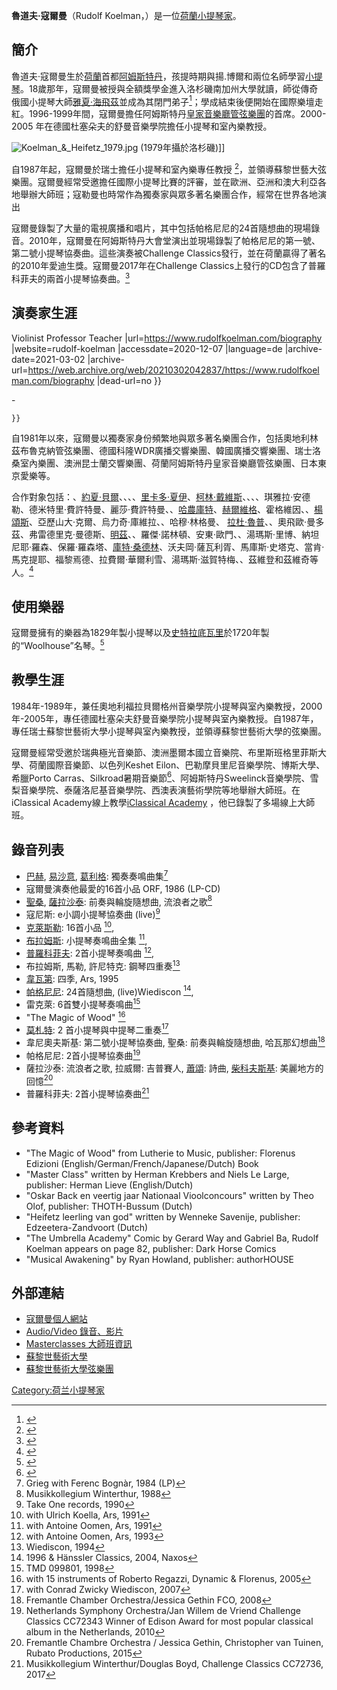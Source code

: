 {{noteTA
|T=zh-cn:鲁道夫·寇尔曼;zh-tw:魯道夫·寇爾曼
|1=zh-cn:鲁道夫·寇尔曼;zh-tw:魯道夫·寇爾曼
}}
{{Infobox musical artist
| background = non_vocal_instrumentalist
| 職業 = {{flag|Switzerland}}{{link-en|蘇黎世藝術大學|Zurich University of the Arts}}專任教授、[[小提琴家|小提琴家]]
| 活躍年代 = 1981 至今
| name = 魯道夫·寇爾曼
| image =Rudolf Koelman 2017.jpg
| birth_date = {{Birth date |1959|10|02|}}
| birth_place = {{flag|Netherlands}}[[阿姆斯特丹|阿姆斯特丹]]
}}
'''魯道夫·寇爾曼'''（Rudolf Koelman，{{bd|1959年|10月2日}}）是一位[[荷蘭|荷蘭]][[小提琴家|小提琴家]]。

== 簡介 ==
魯道夫·寇爾曼生於[[荷蘭|荷蘭]]首都[[阿姆斯特丹|阿姆斯特丹]]，孩提時期與揚.博爾和{{link-en|赫爾曼-克雷伯斯|Herman Krebbers}}兩位名師學習[[小提琴|小提琴]]。18歲那年，寇爾曼被授與全額獎學金進入洛杉磯南加州大學就讀，師從傳奇俄國小提琴大師[[雅沙·海菲茨|雅夏·海飛茲]]並成為其閉門弟子<ref>{{Cite web |url=https://www.violinist.com/blog/shlomomintz2012/201212/14186/ |title=Heifetz's last pupils |access-date=2021-01-04 |archive-date=2021-01-16 |archive-url=https://web.archive.org/web/20210116215126/https://www.violinist.com/blog/shlomomintz2012/201212/14186/ |dead-url=no }}</ref>；學成結束後便開始在國際樂壇走紅。1996-1999年間，寇爾曼擔任阿姆斯特丹[[皇家音樂廳管弦樂團|皇家音樂廳管弦樂團]]的首席。2000-2005 年在德國杜塞朵夫的舒曼音樂學院擔任小提琴和室內樂教授。

[[Image:Koelman_&_Heifetz_1979.jpg|thumb]] (1979年攝於洛杉磯)]]

自1987年起，寇爾曼於瑞士{{Link-de|蘇黎世藝術大學|Zürcher Hochschule der Künste}}擔任小提琴和室內樂專任教授 <ref>{{Cite web |url=https://www.zhdk.ch/en/degree-programmes/music/music-auditions |title=Zurich University of the Arts - Tutors |access-date=2021-01-04 |archive-date=2021-04-14 |archive-url=https://web.archive.org/web/20210414123246/https://www.zhdk.ch/en/degree-programmes/music/music-auditions |dead-url=no }}</ref>，並領導蘇黎世藝大弦樂團。寇爾曼經常受邀擔任國際小提琴比賽的評審，並在歐洲、亞洲和澳大利亞各地舉辦大師班；寇勒曼也時常作為獨奏家與眾多著名樂團合作，經常在世界各地演出

寇爾曼錄製了大量的電視廣播和唱片，其中包括帕格尼尼的24首隨想曲的現場錄音。2010年，寇爾曼在阿姆斯特丹大會堂演出並現場錄製了帕格尼尼的第一號、第二號小提琴協奏曲。這些演奏被Challenge Classics發行，並在荷蘭贏得了著名的2010年愛迪生獎。寇爾曼2017年在Challenge Classics上發行的CD包含了普羅科菲夫的兩首小提琴協奏曲。<ref>{{Cite web |url=https://www.rudolfkoelman.com/biography |title=Rudolf Koelman biography |access-date=2020-12-11 |archive-date=2021-03-02 |archive-url=https://web.archive.org/web/20210302042837/https://www.rudolfkoelman.com/biography |dead-url=no }}</ref>

== 演奏家生涯 ==
{{Quote box| width = 300px | align = left | quoted = true | bgcolor = | salign = right | quote =演奏技藝對他而言是非常自然的，每個聲音、每個句子，都是真正音樂性的展現，寇爾曼演奏的歌唱性點亮了每個音符無數的色彩{{cn}} <ref>{{cite web |author1=Koelman |title=Rudolf Koelman {{!}} Switzerland {{!}} Violinist Professor Teacher |url=https://www.rudolfkoelman.com/biography |website=rudolf-koelman |accessdate=2020-12-07 |language=de |archive-date=2021-03-02 |archive-url=https://web.archive.org/web/20210302042837/https://www.rudolfkoelman.com/biography |dead-url=no }}</ref> - {{link-de|''新苏黎世报''|Neue Zürcher Zeitung}} 
 }}

自1981年以來，寇爾曼以獨奏家身份頻繁地與眾多著名樂團合作，包括奧地利林茲布魯克納管弦樂團、德國科隆WDR廣播交響樂團、韓國廣播交響樂團、瑞士洛桑室內樂團、澳洲昆士蘭交響樂團、荷蘭阿姆斯特丹皇家音樂廳管弦樂團、日本東京愛樂等。

合作對象包括：{{link-en|阿塔·阿拉德|Atar Arad}}、[[約夏·貝爾|約夏·貝爾]]、{{link-en|道格拉斯·波伊德|Douglas Boyd}}、{{link-en|羅納德·布勞提干|Ronald_Brautigam}}、{{link-en|布赫賓達|Rudolf Buchbinder}}、[[里卡多·夏伊|里卡多·夏伊]]、[[柯林·戴維斯|柯林·戴維斯]]、{{link-en|理查·杜發洛|Richard Dufallo}}、{{link-en|湯瑪斯·德曼加|Thomas Demenga}}、{{link-en|尤里·耶古洛夫|Youri Egorov}}、琪雅拉·安德勒、德米特里·費許特曼、麗莎·費許特曼、{{link-en|加迪奈|John Eliot Gardiner}}、[[哈農庫特|哈農庫特]]、[[菲利浦·赫爾維格|赫爾維格]]、霍格維因、{{link-en|霍利格|Heinz Holliger}}、[[楊頌斯|楊頌斯]]、亞歷山大·克爾、烏力奇·庫維拉、{{link-en|庫普曼|Ton Koopman}}、哈穆·林格曼、 [[拉杜·鲁普|拉杜·魯普]]、{{link-en|尼奇塔.馬加洛夫|Nikita Magaloff}}、奧飛歐·曼多茲、弗雷德里克·曼德斯、[[什洛莫·敏茨|明茲]]、{{link-en|慕洛娃|Viktoria Mullova}}、羅傑·諾林頓、安東·歐門、{{link-en|喬治.鮑克|György Pauk}}、湯瑪斯·里博、納坦尼耶·羅森、保羅·羅森塔、[[库尔特·桑德林|庫特·桑德林]]、沃夫岡·薩瓦利胥、馬庫斯·史塔克、當肯·馬克提耶、福黎焉德、拉費爾·華爾利雪、湯瑪斯·滋賀特梅、{{link-de|弗蘭克·彼得·齊瑪曼|Frank Peter Zimmermann}}、茲維登和茲維奇等人。<ref>{{Cite web |url=https://www.rudolfkoelman.com/streamothek |title=Recording list |access-date=2020-12-11 |archive-date=2021-01-16 |archive-url=https://web.archive.org/web/20210116141951/https://www.rudolfkoelman.com/streamothek |dead-url=no }}</ref>

== 使用樂器 ==
寇爾曼擁有的樂器為{{link-en|普雷森達|Giovanni Francesco Pressenda}}1829年製小提琴以及[[斯特拉迪瓦里琴|史特拉底瓦里]]於1720年製的“Woolhouse”名琴。<ref>{{Cite web |url=https://www.rudolfkoelman.com/biography |title=Rudolf Koelman and his instruments |access-date=2020-12-11 |archive-date=2021-03-02 |archive-url=https://web.archive.org/web/20210302042837/https://www.rudolfkoelman.com/biography |dead-url=no }}</ref>

== 教學生涯 ==
1984年-1989年，兼任奧地利福拉貝爾格州音樂學院小提琴與室內樂教授，2000年-2005年，專任德國杜塞朵夫舒曼音樂學院小提琴與室內樂教授。自1987年，專任瑞士蘇黎世藝術大學小提琴與室內樂教授，並領導蘇黎世藝術大學的弦樂團。

寇爾曼經常受邀於瑞典極光音樂節、澳洲墨爾本國立音樂院、布里斯班格里菲斯大學、荷蘭國際音樂節、以色列Keshet Eilon、巴勒摩貝里尼音樂學院、博斯大學、希臘Porto Carras、Silkroad暑期音樂節<ref>{{Cite web |url=https://www.silkroadsummersessions.com/ |title=Masterclass |access-date=2022-02-15 |archive-date=2021-02-25 |archive-url=https://web.archive.org/web/20210225023139/https://www.silkroadsummersessions.com/ |dead-url=no }}</ref>、阿姆斯特丹Sweelinck音樂學院、雪梨音樂學院、泰薩洛尼基音樂學院、西澳表演藝術學院等地舉辦大師班。在iClassical Academy線上教學[https://www.youtube.com/watch?v=wKkP7aWfPkU iClassical Academy] {{Wayback|url=https://www.youtube.com/watch?v=wKkP7aWfPkU |date=20210118011150 }}，他已錄製了多場線上大師班。

== 錄音列表 ==
*[[约翰·塞巴斯蒂安·巴赫|巴赫]], [[欧仁·伊萨伊|易沙意]], [[爱德华·格里格|葛利格]]: 獨奏奏鳴曲集<ref>Grieg with Ferenc Bognàr, 1984 (LP)</ref>
*寇爾曼演奏他最愛的16首小品 ORF, 1986 (LP-CD)
*[[聖桑|聖桑]], [[薩拉沙泰|薩拉沙泰]]: 前奏與輪旋隨想曲, 流浪者之歌<ref> Musikkollegium Winterthur, 1988</ref>
*寇尼斯: e小調小提琴協奏曲 (live)<ref>Take One records, 1990</ref>
*[[克萊斯勒|克萊斯勒]]: 16首小品 <ref>with Ulrich Koella, Ars, 1991</ref>, {{ASIN|B000000U2I}}
*[[布拉姆斯|布拉姆斯]]: 小提琴奏鳴曲全集 <ref>with Antoine Oomen, Ars, 1991</ref>, {{ASIN|B000000U2L}}
*[[普羅科菲夫|普羅科菲夫]]: 2首小提琴奏鳴曲 <ref> with Antoine Oomen, Ars, 1993</ref>, {{ASIN|B000024PYF|country=de}}
*布拉姆斯, 馬勒, 許尼特克: 鋼琴四重奏<ref>Wiediscon, 1994</ref>
*[[韋瓦第|韋瓦第]]: 四季, Ars, 1995 {{ASIN|B000024PXU|country=de}}
*[[帕格尼尼|帕格尼尼]]: 24首隨想曲, (live)Wiediscon <ref>1996 & Hänssler Classics, 2004, Naxos</ref>, {{ASIN|B0009IORFM}}
*雷克萊: 6首雙小提琴奏鳴曲<ref>TMD 099801, 1998</ref>
*"The Magic of Wood" <ref>with 15 instruments of Roberto Regazzi, Dynamic & Florenus, 2005</ref> {{ASIN|B000BUEGJA}}
*[[莫札特|莫札特]]: 2 首小提琴與中提琴二重奏<ref>with Conrad Zwicky Wiediscon, 2007</ref>
*韋尼奧夫斯基: 第二號小提琴協奏曲, 聖桑: 前奏與輪旋隨想曲, 哈瓦那幻想曲<ref>Fremantle Chamber Orchestra/Jessica Gethin FCO, 2008</ref>
*帕格尼尼: 2首小提琴協奏曲<ref>Netherlands Symphony Orchestra/Jan Willem de Vriend Challenge Classics CC72343 Winner of Edison Award for most popular classical album in the Netherlands, 2010</ref>
*薩拉沙泰: 流浪者之歌, 拉威爾: 吉普賽人, [[蕭頌|蕭頌]]: 詩曲, [[柴科夫斯基|柴科夫斯基]]: 美麗地方的回憶<ref>Fremantle Chambre Orchestra / Jessica Gethin, Christopher van Tuinen, Rubato Productions, 2015</ref>
*普羅科菲夫: 2首小提琴協奏曲<ref>Musikkollegium Winterthur/Douglas Boyd, Challenge Classics CC72736, 2017</ref>

== 參考資料 ==
{{reflist}}
* "The Magic of Wood" from Lutherie to Music, publisher: Florenus Edizioni (English/German/French/Japanese/Dutch) Book {{ISBN|88-85250-07-6}}
* "Master Class" written by Herman Krebbers and Niels Le Large, publisher: Herman Lieve (English/Dutch)
* "Oskar Back en veertig jaar Nationaal Vioolconcours" written by Theo Olof, publisher: THOTH-Bussum (Dutch) {{ISBN|90-6868-391-8}}
* "Heifetz leerling van god" written by Wenneke Savenije, publisher: Edzeetera-Zandvoort (Dutch)
* "The Umbrella Academy" Comic by Gerard Way and Gabriel Ba, Rudolf Koelman appears on page 82, publisher: Dark Horse Comics {{ISBN|978-1-59307-978-9}}
* "Musical Awakening" by Ryan Howland, publisher: authorHOUSE {{ISBN|978-1-5246-4274-7}}

== 外部連結 ==
{{commonscat}}
*[https://www.rudolfkoelman.com 寇爾曼個人網站] {{Wayback|url=https://www.rudolfkoelman.com/ |date=20210302035540 }}
*[https://www.rudolfkoelman.com/streamothek/ Audio/Video 錄音、影片] {{Wayback|url=https://www.rudolfkoelman.com/streamothek/ |date=20210116141951 }}
*[https://www.violin-Professor.com/ Masterclasses 大師班資訊] {{Wayback|url=https://www.violin-professor.com/ |date=20180421031727 }}
*[https://www.zhdk.ch/Person/150783/ 蘇黎世藝術大學] {{Wayback|url=https://www.zhdk.ch/Person/150783/ |date=20210120045620 }}
*[https://www.zhdkstrings.com 蘇黎世藝術大學弦樂團] {{Wayback|url=https://www.zhdkstrings.com/ |date=20210125034431 }}

{{normdaten}}
{{DEFAULTSORT:Koelman}}
[[Category:荷兰小提琴家|Category:荷兰小提琴家]]